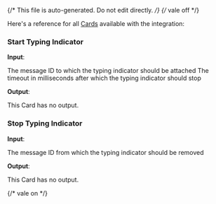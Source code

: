 {/* This file is auto-generated. Do not edit directly. */}
{/* vale off */}

Here's a reference for all [Cards](/learn/reference/cards/) available with the integration:

### Start Typing Indicator

**Input**:

<Expandable title="input fields">
  <ResponseField
    name="conversationId"
    type="string"
    required
  >
    
  </ResponseField>
  <ResponseField
    name="messageId"
    type="string"
    required
  >
    The message ID to which the typing indicator should be attached
  </ResponseField>
  <ResponseField
    name="timeout"
    type="number"
  >
    The timeout in milliseconds after which the typing indicator should stop
  </ResponseField>
</Expandable>

**Output**:

This Card has no output.

### Stop Typing Indicator

**Input**:

<Expandable title="input fields">
  <ResponseField
    name="conversationId"
    type="string"
    required
  >
    
  </ResponseField>
  <ResponseField
    name="messageId"
    type="string"
    required
  >
    The message ID from which the typing indicator should be removed
  </ResponseField>
</Expandable>

**Output**:

This Card has no output.


{/* vale on */}